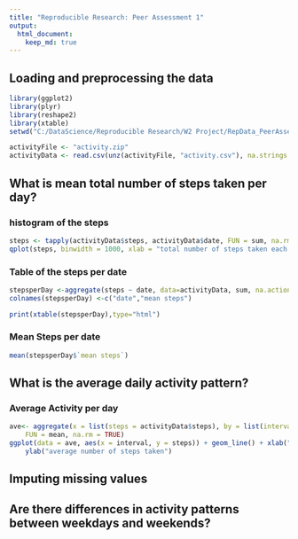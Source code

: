 ```yaml
---
title: "Reproducible Research: Peer Assessment 1"
output: 
  html_document:
    keep_md: true
---
```



## Loading and preprocessing the data
```R
library(ggplot2)
library(plyr)
library(reshape2)
library(xtable)
setwd("C:/DataScience/Reproducible Research/W2 Project/RepData_PeerAssessment1/");

activityFile <- "activity.zip"
activityData <- read.csv(unz(activityFile, "activity.csv"), na.strings = "NA")

```


## What is mean total number of steps taken per day?

### histogram of the steps 
```r
steps <- tapply(activityData$steps, activityData$date, FUN = sum, na.rm = TRUE)
qplot(steps, binwidth = 1000, xlab = "total number of steps taken each day") 
```

### Table of the steps per date
```r
stepsperDay <-aggregate(steps ~ date, data=activityData, sum, na.action = na.omit)
colnames(stepsperDay) <-c("date","mean steps")

print(xtable(stepsperDay),type="html")

```

### Mean Steps per date
```r
mean(stepsperDay$`mean steps`)
```

## What is the average daily activity pattern?
### Average Activity per day
```r
ave<- aggregate(x = list(steps = activityData$steps), by = list(interval = activityData$interval), 
    FUN = mean, na.rm = TRUE)
ggplot(data = ave, aes(x = interval, y = steps)) + geom_line() + xlab("5-minute intervals") + 
    ylab("average number of steps taken")

```

## Imputing missing values



## Are there differences in activity patterns between weekdays and weekends?
